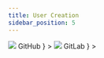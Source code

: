 ```yaml
---
title: User Creation
sidebar_position: 5
---
```




<Tabs groupId="git_provider" defaultValue="github" queryString>
    <TabItem
      attributes={{className: styles.github}}
      value="github"
      label={
        <div className="git-tab">
          <img src="https://assets.kubefirst.com/console/github.svg" />
          <span>GitHub</span>
        </div>
      }
    >
      <GitHubUserCreation />
    </TabItem>
    <TabItem
      value="gitlab"
      attributes={{className: styles.gitlab}}
      label={
        <div className="git-tab">
          <img src="https://assets.kubefirst.com/console/gitlab.svg" />
          <span>GitLab</span>
        </div>
      }
    >
      <GitLabUserCreation />
    </TabItem>
</Tabs>
